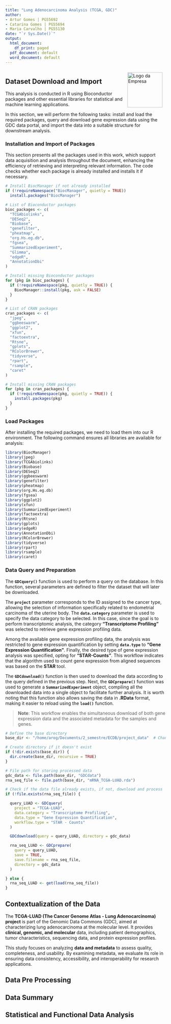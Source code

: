 ```yaml
---
title: "Lung Adenocarcinoma Analysis (TCGA, GDC)"
author:
- Artur Gomes | PG55692
- Catarina Gomes | PG55694
- Maria Carvalho | PG55130
date: "`r Sys.Date()`"
output:
  html_document:
    df_print: paged
  pdf_document: default
  word_document: default
---
```

<img src="EEUMLOGO.png" alt="Logo da Empresa" style="float:right; margin: 10px 10px 0 0; width: 110px; height: auto;" />

# {.tabset} 


## Dataset Download and Import

This analysis is conducted in R using Bioconductor packages and other essential libraries for statistical and machine learning applications. 

In this section, we will perform the following tasks: install and load the required packages, query and download gene expression data using the GDC data portal, and import the data into a suitable structure for downstream analysis.

### Installation and Import of Packages

This section presents all the packages used in this work, which support data acquisition and analysis throughout the document, enhancing the efficiency of retrieving and interpreting relevant information. The code checks whether each package is already installed and installs it if necessary.

```r

# Install BiocManager if not already installed
if (!requireNamespace("BiocManager", quietly = TRUE))
  install.packages("BiocManager")

# List of Bioconductor packages
bioc_packages <- c(
  "TCGAbiolinks",
  "DESeq2",
  "Biobase",
  "genefilter",
  "pheatmap",
  "org.Hs.eg.db",
  "fgsea",
  "SummarizedExperiment",
  "Glimma",
  "edgeR",
  "AnnotationDbi"
)

# Install missing Bioconductor packages
for (pkg in bioc_packages) {
  if (!requireNamespace(pkg, quietly = TRUE)) {
    BiocManager::install(pkg, ask = FALSE)
  }
}

# List of CRAN packages
cran_packages <- c(
  "jpeg",
  "ggbeeswarm",
  "ggplot2",
  "xfun",
  "factoextra",
  "Rtsne",
  "gplots",
  "RColorBrewer",
  "tidyverse",
  "rpart",
  "rsample",
  "caret"
)

# Install missing CRAN packages
for (pkg in cran_packages) {
  if (!requireNamespace(pkg, quietly = TRUE)) {
    install.packages(pkg)
  }
}

```

### Load Packages  

After installing the required packages, we need to load them into our R environment. The following command ensures all libraries are available for analysis:

```r
library(BiocManager)
library(jpeg)
library(TCGAbiolinks)
library(Biobase)
library(DESeq2)
library(ggbeeswarm)
library(genefilter)
library(pheatmap)
library(org.Hs.eg.db)
library(fgsea)
library(ggplot2)
library(xfun)
library(SummarizedExperiment) 
library(factoextra)
library(Rtsne)
library(gplots)
library(edgeR)
library(AnnotationDbi)
library(RColorBrewer)
library(tidyverse)
library(rpart)
library(rsample)
library(caret)
```

### Data Query and Preparation

The **`GDCquery()`** function is used to perform a query on the database. In this function, several parameters are defined to filter the dataset that will later be downloaded.

The **`project`** parameter corresponds to the ID assigned to the cancer type, allowing the selection of information specifically related to endometrial carcinoma of the uterine body. The **`data.category`** parameter is used to specify the data category to be selected. In this case, since the goal is to perform transcriptomic analysis, the category **"Transcriptome Profiling"** was selected to retrieve gene expression profiling data.

Among the available gene expression profiling data, the analysis was restricted to gene expression quantification by setting **`data.type`** to **"Gene Expression Quantification"**. Finally, the desired type of gene expression analysis was specified, opting for **"STAR-Counts"**. This workflow indicates that the algorithm used to count gene expression from aligned sequences was based on the **STAR** tool.

The **`GDCdownload()`** function is then used to download the data according to the query defined in the previous step. Next, the **`GDCprepare()`** function was used to generate a **`SummarizedExperiment`** object, compiling all the downloaded data into a single object to facilitate further analysis. It is worth noting that this function also allows saving the data in **.RData** format, making it easier to reload using the **`load()`** function.

> **Note**: This workflow enables the simultaneous download of both gene expression data and the associated metadata for the samples and genes.

```r
# Define the base directory
base_dir <- "/home/arog/Documents/2_semestre/ECDB/project_data"  # Change this to your desired path

# Create directory if it doesn't exist
if (!dir.exists(base_dir)) {
  dir.create(base_dir, recursive = TRUE)
}

# File path for storing processed data
gdc_data <- file.path(base_dir, "GDCdata")
rna_seq_file <- file.path(base_dir, "mRNA_TCGA-LUAD.rda")

# Check if the data file already exists, if not, download and process
if (!file.exists(rna_seq_file)) {

  query_LUAD <- GDCquery(
    project = "TCGA-LUAD",
    data.category = "Transcriptome Profiling",
    data.type = "Gene Expression Quantification",
    workflow.type = "STAR - Counts"
  )

  GDCdownload(query = query_LUAD, directory = gdc_data)

  rna_seq_LUAD <- GDCprepare(
    query = query_LUAD,
    save = TRUE,
    save.filename = rna_seq_file,
    directory = gdc_data
  )

} else {
  rna_seq_LUAD <- get(load(rna_seq_file))
}

```


## Contextualization of the Data

The **TCGA-LUAD (The Cancer Genome Atlas - Lung Adenocarcinoma) project** is part of the Genomic Data Commons (GDC), aimed at characterizing lung adenocarcinoma at the molecular level. It provides **clinical, genomic, and molecular** data, including patient demographics, tumor characteristics, sequencing data, and protein expression profiles.  

This study focuses on analyzing **data and metadata** to assess quality, completeness, and usability. By examining metadata, we evaluate its role in ensuring data consistency, accessibility, and interoperability for research applications.  


## Data Pre Processing

## Data Summary

## Statistical and Functional Data Analysis


